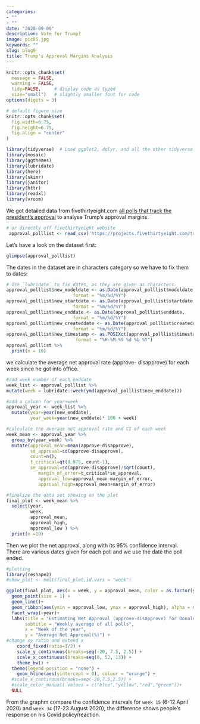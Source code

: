 ```yaml
---
categories:
- ""
- ""
date: "2020-09-09"
description: Vote for Trump?
image: pic05.jpg
keywords: ""
slug: blog9
title: Trump's Approval Margins Analysis
---
```



```r
knitr::opts_chunk$set(
  message = FALSE, 
  warning = FALSE, 
  tidy=FALSE,     # display code as typed
  size="small")   # slightly smaller font for code
options(digits = 3)

# default figure size
knitr::opts_chunk$set(
  fig.width=6.75, 
  fig.height=6.75,
  fig.align = "center"
)
```


```r
library(tidyverse)  # Load ggplot2, dplyr, and all the other tidyverse packages
library(mosaic)
library(ggthemes)
library(lubridate)
library(here)
library(skimr)
library(janitor)
library(httr)
library(readxl)
library(vroom)
```

We got detailed data from fivethirtyeight.com [all polls that track the president's approval ](https://projects.fivethirtyeight.com/trump-approval-ratings) to analyse Trump's approval margins.

```r
# or directly off fivethirtyeight website
 approval_polllist <- read_csv('https://projects.fivethirtyeight.com/trump-approval-data/approval_polllist.csv') 
```

Let's have a look on the dataset first:
```r
glimpse(approval_polllist)
```

The dates in the dataset are in characters category so we have to fix them to dates:
```r
# Use `lubridate` to fix dates, as they are given as characters.
approval_polllist$new_modeldate <- as.Date(approval_polllist$modeldate,
                         format = "%m/%d/%Y")
approval_polllist$new_startdate <- as.Date(approval_polllist$startdate,
                         format = "%m/%d/%Y")
approval_polllist$new_enddate <- as.Date(approval_polllist$enddate,
                         format = "%m/%d/%Y")
approval_polllist$new_createddate <- as.Date(approval_polllist$createddate,
                         format = "%m/%d/%Y")
approval_polllist$new_timestamp <- as.POSIXct(approval_polllist$timestamp,
                          format = "%H:%M:%S %d %b %Y")
approval_polllist %>% 
  print(n = 10)
```

we calculate the average net approval rate (approve- disapprove) for each week since he got into office. 
```r
#add week number of each enddate
week_list <- approval_polllist %>%
mutate(week = lubridate::week(ymd(approval_polllist$new_enddate)))

#add a column for year+week
approval_year <- week_list %>% 
  mutate(year=year(new_enddate),
         year_week=year(new_enddate)* 100 + week)

#calculate the average net approval rate and CI of each week 
week_mean <- approval_year %>% 
  group_by(year_week) %>% 
  mutate(approval_mean=mean(approve-disapprove), 
         sd_approval=sd(approve-disapprove),
         count=n(),
         t_critical=qt(0.975, count-1),
         se_approval=sd(approve-disapprove)/sqrt(count),
            margin_of_error=t_critical*se_approval,
            approval_low=approval_mean-margin_of_error,
            approval_high=approval_mean+margin_of_error)

#finalize the data set showing on the plot
final_plot <- week_mean %>%
  select(year,
         week,
         approval_mean,
         approval_high,
         approval_low ) %>% 
  print(n =10)

```

Then we plot the net approval, along with its 95% confidence interval. There are various dates given for each poll and we use the date the poll ended.
```r
#plotting
library(reshape2)
#show_plot <- melt(final_plot,id.vars = "week")

ggplot(final_plot, aes(x = week, y = approval_mean, color = as.factor(year))) +
  geom_point(size = 1) +
  geom_line()+ 
  geom_ribbon(aes(ymin = approval_low, ymax = approval_high), alpha = 0.08)+
  facet_wrap(~year)+
  labs(title = "Estimating Net Approval (approve-disapprove) for Donald Trump", 
       subtitle = "Weekly average of all polls", 
       x = "Week of the year", 
       y = "Average Net Approval(%)") +
#change xy ratio and extend x
    coord_fixed(ratio=1/2) +
    scale_y_continuous(breaks=seq(-20, 7.5, 2.5)) +
    scale_x_continuous(breaks=seq(0, 52, 13)) +
    theme_bw() +
  theme(legend.position = "none") +
    geom_hline(aes(yintercept = 0), colour = "orange") +
  #scale_x_continous(breaks=seq(-20,7.5,2.5)) +
  #scale_color_manual( values = c("blue","yellow","red","green"))+
  NULL
```

From the graphm compare the confidence intervals for `week 15` (6-12 April 2020) and `week 34` (17-23 August 2020), the difference shows people's response on his Covid policy/reaction.
